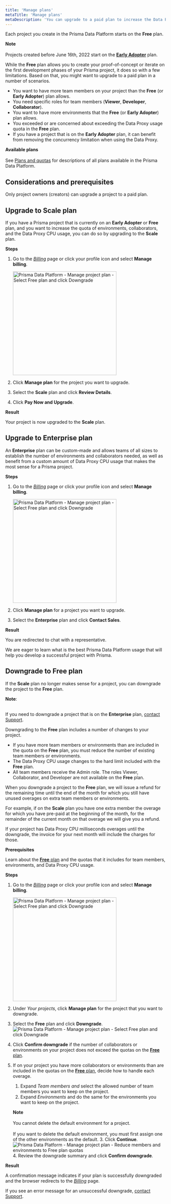 ```yaml
---
title: 'Manage plans'
metaTitle: 'Manage plans'
metaDescription: 'You can upgrade to a paid plan to increase the Data Proxy usage and the number of team members and environments that you can add to your project. If you no longer need a paid plan for a project, you can always downgrade.'
---
```


<TopBlock>

Each project you create in the Prisma Data Platform starts on the **Free** plan.

<Admonition>

**Note**<br /><br />
Projects created before June 16th, 2022 start on the [**Early Adopter**](/data-platform/billing/early-adopter-plan) plan.

</Admonition>

While the **Free** plan allows you to create your proof-of-concept or iterate on the first development phases of your Prisma project, it does so with a few limitations. Based on that, you might want to upgrade to a paid plan in a number of scenarios.

- You want to have more team members on your project than the **Free** (or **Early Adopter**) plan allows.
- You need specific roles for team members (**Viewer**, **Developer**, **Collaborator**).
- You want to have more environments that the **Free** (or **Early Adopter**) plan allows.
- You exceeded or are concerned about exceeding the Data Proxy usage quota in the **Free** plan.
- If you have a project that is on the **Early Adopter** plan, it can benefit from removing the concurrency limitation when using the Data Proxy.

<Admonition type="info">

**Available plans**<br /><br />
See [Plans and quotas](/data-platform/billing/plans-and-quotas) for descriptions of all plans available in the Prisma Data Platform.

</Admonition>

</TopBlock>

## Considerations and prerequisites

Only project owners (creators) can upgrade a project to a paid plan.

## Upgrade to Scale plan

If you have a Prisma project that is currently on an **Early Adopter** or **Free** plan, and you want to increase the quota of environments, collaborators, and the Data Proxy CPU usage, you can do so by upgrading to the **Scale** plan.

**Steps**

1. Go to the [_Billing_](https://cloud.prisma.io/billing) page or click your profile icon and select **Manage billing**.

    <img
        src="https://res.cloudinary.com/prismaio/image/upload/v1665575003/docs/pdp/profile-menu-select-manage-billing_k2vivi.png"
        alt="Prisma Data Platform - Manage project plan - Select Free plan and click Downgrade"
        width="325"
    />
2. Click **Manage plan** for the project you want to upgrade.
3. Select the **Scale** plan and click **Review Details**.
4. Click **Pay Now and Upgrade**.

**Result**

Your project is now upgraded to the **Scale** plan.

## Upgrade to Enterprise plan

An **Enterprise** plan can be custom-made and allows teams of all sizes to establish the number of environments and collaborators needed, as well as benefit from a custom amount of Data Proxy CPU usage that makes the most sense for a Prisma project.

**Steps**

1. Go to the [_Billing_](https://cloud.prisma.io/billing) page or click your profile icon and select **Manage billing**.

    <img
    src="https://res.cloudinary.com/prismaio/image/upload/v1665575003/docs/pdp/profile-menu-select-manage-billing_k2vivi.png"
    alt="Prisma Data Platform - Manage project plan - Select Free plan and click Downgrade"
    width="325"
    />
2. Click **Manage plan** for a project you want to upgrade.
3. Select the **Enterprise** plan and click **Contact Sales**.

**Result**

You are redirected to chat with a representative.

We are eager to learn what is the best Prisma Data Platform usage that will help you develop a successful project with Prisma.

## Downgrade to Free plan

If the **Scale** plan no longer makes sense for a project, you can downgrade the project to the **Free** plan.

<Admonition>

**Note**:<br /><br />

If you need to downgrade a project that is on the **Enterprise** plan, [contact Support](/data-platform/contact-support).

</Admonition>

Downgrading to the **Free** plan includes a number of changes to your project.

- If you have more team members or environments than are included in the quota on the **Free** plan, you must reduce the number of existing team members or environments.
- The Data Proxy CPU usage changes to the hard limit included with the **Free** plan.
- All team members receive the Admin role. The roles Viewer, Collaborator, and Developer are not available on the **Free** plan.

When you downgrade a project to the **Free** plan, we will issue a refund for the remaining time until the end of the month for which you still have unused overages on extra team members or environments.

For example, if on the **Scale** plan you have one extra member the overage for which you have pre-paid at the beginning of the month, for the remainder of the current month on that overage we will give you a refund.

If your project has Data Proxy CPU milliseconds overages until the downgrade, the invoice for your next month will include the charges for those.

**Prerequisites**

Learn about the [**Free** plan](/data-platform/billing/plans-and-quotas#strongfreestrong-plan) and the quotas that it includes for team members, environments, and Data Proxy CPU usage.

**Steps**

1. Go to the _[Billing](https://cloud.prisma.io/billing)_ page or click your profile icon and select **Manage billing**.

    <img
    src="https://res.cloudinary.com/prismaio/image/upload/v1665575003/docs/pdp/profile-menu-select-manage-billing_k2vivi.png"
    alt="Prisma Data Platform - Manage project plan - Select Free plan and click Downgrade"
    width="325"
    />
2. Under _Your projects_, click **Manage plan** for the project that you want to downgrade.
3. Select the **Free** plan and click **Downgrade**.
   <img
     src="https://res.cloudinary.com/prismaio/image/upload/v1665489638/docs/pdp/manage-project-plan-select-free-and-click-downgrade_d2jzb6.png"
     alt="Prisma Data Platform - Manage project plan - Select Free plan and click Downgrade"
   />
4. Click **Confirm downgrade** if the number of collaborators or environments on your project does not exceed the quotas on the [**Free** plan](https://www.prisma.io/docs/data-platform/billing/plans-and-quotas#strongfreestrong-plan).
5. If on your project you have more collaborators or environments than are included in the quotas on the [**Free** plan](https://www.prisma.io/docs/data-platform/billing/plans-and-quotas#strongfreestrong-plan), decide how to handle each overage.
   1. Expand _Team members and_ select the allowed number of team members you want to keep on the project.
   2. Expand _Environments_ and do the same for the environments you want to keep on the project.
    <Admonition>
    
    **Note**<br /><br />
    You cannot delete the default environment for a project.<br /><br />
    If you want to delete the default environment, you must first assign one of the other environments as the default.
    </Admonition>
   3. Click **Continue**.
      <img
        src="https://res.cloudinary.com/prismaio/image/upload/v1665491648/docs/pdp/manage-project-plan-reduce-members-environments-to-free-plan-quotas_cyhlxj.png"
        alt="Prisma Data Platform - Manage project plan - Reduce members and environments to Free plan quotas"
      />
   4. Review the downgrade summary and click **Confirm downgrade**.

**Result**

A confirmation message indicates if your plan is successfully downgraded and the browser redirects to the _[Billing](https://cloud.prisma.io/billing)_ page.

If you see an error message for an unsuccessful downgrade, [contact Support](https://www.prisma.io/docs/data-platform/contact-support).
